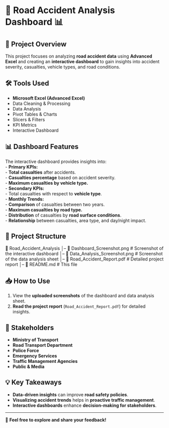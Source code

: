 # 🚗 Road Accident Analysis Dashboard 📊  

## 📌 Project Overview  
This project focuses on analyzing **road accident data** using **Advanced Excel** and creating an **interactive dashboard** to gain insights into accident severity, casualties, vehicle types, and road conditions.  

## 🛠️ Tools Used  
- **Microsoft Excel (Advanced Excel)**  
- Data Cleaning & Processing  
- Data Analysis  
- Pivot Tables & Charts  
- Slicers & Filters  
- KPI Metrics  
- Interactive Dashboard  

## 📊 Dashboard Features  
The interactive dashboard provides insights into:  
- **Primary KPIs:**  
  - **Total casualties** after accidents.  
  - **Casualties percentage** based on accident severity.  
  - **Maximum casualties by vehicle type.**  
- **Secondary KPIs:**  
  - Total casualties with respect to **vehicle type**.  
- **Monthly Trends:**  
  - **Comparison** of casualties between two years.  
  - **Maximum casualties by road type.**  
  - **Distribution** of casualties by **road surface conditions**.  
  - **Relationship** between casualties, area type, and day/night impact.  

## 📂 Project Structure  
📁 Road_Accident_Analysis
│-- 📸 Dashboard_Screenshot.png # Screenshot of the interactive dashboard
│-- 📸 Data_Analysis_Screenshot.png # Screenshot of the data analysis sheet
│-- 📄 Road_Accident_Report.pdf # Detailed project report
│-- 📄 README.md # This file


## 📥 How to Use  
1. View the **uploaded screenshots** of the dashboard and data analysis sheet.  
2. **Read the project report** (`Road_Accident_Report.pdf`) for detailed insights.  

## 👥 Stakeholders  
- **Ministry of Transport**  
- **Road Transport Department**  
- **Police Force**  
- **Emergency Services**  
- **Traffic Management Agencies**  
- **Public & Media**  

## 💡 Key Takeaways  
- **Data-driven insights** can improve **road safety policies**.  
- **Visualizing accident trends** helps in **proactive traffic management**.  
- **Interactive dashboards** enhance **decision-making for stakeholders**.  

---

🚀 **Feel free to explore and share your feedback!**  

